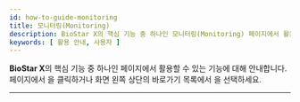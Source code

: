 ```yaml
---
id: how-to-guide-monitoring
title: 모니터링(Monitoring)
description: BioStar X의 핵심 기능 중 하나인 모니터링(Monitoring) 페이지에서 활용할 수 있는 기능에 대해 안내합니다.
keywords: [ 활용 안내, 사용자 ]
---
```


**BioStar X**의 핵심 기능 중 하나인 <Cmd sid='common.header.arena' /> 페이지에서 활용할 수 있는 기능에 대해 안내합니다. <Cmd sid='common.header.launcher' /> 페이지에서 <Cmd sid='common.header.arena' />을 클릭하거나 화면 왼쪽 상단의 바로가기 목록에서 <Cmd sid='common.header.arena' />을 선택하세요.

---

<Overview />